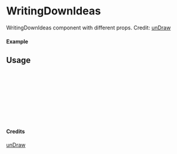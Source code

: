 
<Meta of={WritingDownIdeas} title="unDraw/WritingDownIdeas" />

# WritingDownIdeas

WritingDownIdeas component with different props.
Credit: [unDraw](https://undraw.co/illustrations)

#### Example

<Canvas of={WritingDownIdeas.Primary} />

## Usage

```ts
import { WritingDownIdeas } from "yadl-ui";

const Example = () => {
  return (
      <WritingDownIdeas />
  );
};

export default Example;
```

#### Credits
[unDraw](https://undraw.co/illustrations)
